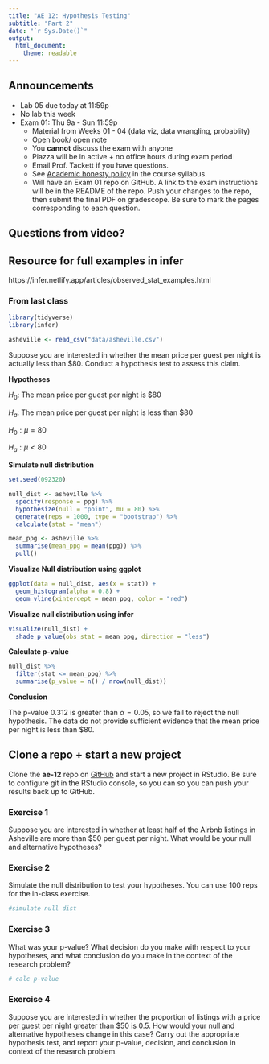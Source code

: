 ```yaml
---
title: "AE 12: Hypothesis Testing"
subtitle: "Part 2"
date: "`r Sys.Date()`"
output: 
  html_document:
    theme: readable
---
```


## Announcements 

- Lab 05 due today at 11:59p
- No lab this week
- Exam 01: Thu 9a - Sun 11:59p
  - Material from Weeks 01 - 04 (data viz, data wrangling, probablity)
  - Open book/ open note
  - You **cannot** discuss the exam with anyone
  - Piazza will be in active + no office hours during exam period
  - Email Prof. Tackett if you have questions. 
  - See [Academic honesty policy](https://sta199-fa20-002.netlify.app/syllabus/#course-community) in the course syllabus.
  - Will have an Exam 01 repo on GitHub. A link to the exam instructions will be in the README of the repo. Push your changes to the repo, then submit the final PDF on gradescope. Be sure to mark the pages corresponding to each question.
  

## Questions from video? 

## Resource for full examples in infer

https://infer.netlify.app/articles/observed_stat_examples.html

### From last class

```r
library(tidyverse)
library(infer)
```

```r
asheville <- read_csv("data/asheville.csv")
```

Suppose you are interested in whether the mean price per guest per night is actually less than $80. Conduct a hypothesis test to assess this claim.

**Hypotheses**

$H_0$: The mean price per guest per night is $80

$H_a$: The mean price per guest per night is less than $80

$H_0: \mu = 80$

$H_a: \mu < 80$

**Simulate null distribution**

```r
set.seed(092320)
```

```r
null_dist <- asheville %>%
  specify(response = ppg) %>%
  hypothesize(null = "point", mu = 80) %>%
  generate(reps = 1000, type = "bootstrap") %>%
  calculate(stat = "mean")
```

```r
mean_ppg <- asheville %>%
  summarise(mean_ppg = mean(ppg)) %>%
  pull()
```

**Visualize Null distribution using ggplot**

```r
ggplot(data = null_dist, aes(x = stat)) +
  geom_histogram(alpha = 0.8) + 
  geom_vline(xintercept = mean_ppg, color = "red")
```

**Visualize null distribution using infer**

```r
visualize(null_dist) +
  shade_p_value(obs_stat = mean_ppg, direction = "less")
```

**Calculate p-value**

```r
null_dist %>%
  filter(stat <= mean_ppg) %>%
  summarise(p_value = n() / nrow(null_dist))
```

**Conclusion**

The p-value 0.312 is greater than $\alpha = 0.05$, so we fail to reject the null hypothesis. The data do not provide sufficient evidence that the mean price per night is less than $80. 


## Clone a repo + start a new project

Clone the **ae-12** repo on [GitHub](https://www.github.com/sta199-fa20-002) and start a new project in RStudio. Be sure to configure git in the RStudio console, so you can so you can push your results back up to GitHub.

### Exercise 1

Suppose you are interested in whether at least half of the Airbnb listings in Asheville are more than $50 per guest per night. What would be your null and 
alternative hypotheses?

### Exercise 2

Simulate the null distribution to test your hypotheses. You can use 100 reps for the in-class exercise.

```r
#simulate null dist
```

### Exercise 3

What was your p-value? What decision do you make with respect to your 
hypotheses, and what conclusion do you make in the context of the research
problem?

```r
# calc p-value

```


### Exercise 4

Suppose you are interested in whether the proportion of listings with a price per guest per night greater than $50 is 0.5. How would your null and 
alternative hypotheses change in this case? Carry out the appropriate
hypothesis test, and report your p-value, decision, and conclusion in context of the research problem. 

